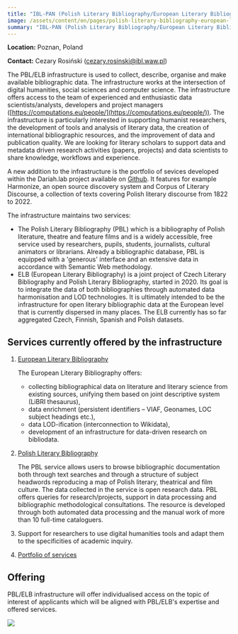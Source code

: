```yaml
---
title: "IBL-PAN (Polish Literary Bibliography/European Literary Bibliography, The Institute of Literary Research of the Polish Academy of Sciences)"
image: /assets/content/en/pages/polish-literary-bibliography-european-literary-bibliography-pbl-elb-the-institute-of-literary-research-of-the-polish-academy-of-sciences-poznan-poland/image.jpg
summary: "IBL-PAN (Polish Literary Bibliography/European Literary Bibliography, The Institute of Literary Research of the Polish Academy of Sciences)"
---
```

**Location:** Poznan, Poland

**Contact:** Cezary Rosiński ([cezary.rosinski@ibl.waw.pl](mailto:cezary.rosinski@ibl.waw.pl))

The PBL/ELB infrastructure is used to collect, describe, organise and make available bibliographic
data. The infrastructure works at the intersection of digital humanities, social sciences and
computer science. The infrastructure offers access to the team of experienced and enthusiastic data
scientists/analysts, developers and project managers
([https://computations.eu/people/](https://computations.eu/people/)). The infrastructure is
particularly interested in supporting humanist researchers, the development of tools and analysis of
literary data, the creation of international bibliographic resources, and the improvement of data
and publication quality. We are looking for literary scholars to support data and metadata driven
research activities (papers, projects) and data scientists to share knowledge, workflows and
experience.

A new addition to the infrastructure is the portfolio of sevices developed within the Dariah.lab
project available on [Github](https://github.com/CHC-Computations). It features for example
Harmonize, an open source discovery system and Corpus of Literary Discourse, a collection of texts
covering Polish literary discourse from 1822 to 2022.

The infrastructure maintains two services:

- The Polish Literary Bibliography (PBL) which is a bibliography of Polish literature, theatre and
  feature films and is a widely accessible, free service used by researchers, pupils, students,
  journalists, cultural animators or librarians. Already a bibliographic database, PBL is equipped
  with a 'generous' interface and an extensive data in accordance with Semantic Web methodology.
- ELB (European Literary Bibliography) is a joint project of Czech Literary Bibliography and Polish
  Literary Bibliography, started in 2020. Its goal is to integrate the data of both bibliographies
  through automated data harmonisation and LOD technologies. It is ultimately intended to be the
  infrastructure for open literary bibliographic data at the European level that is currently
  dispersed in many places. The ELB currently has so far aggregated Czech, Finnish, Spanish and
  Polish datasets.

## Services currently offered by the infrastructure

1. [European Literary Bibliography](http://literarybibliography.eu)

   The European Literary Bibliography offers:

   - collecting bibliographical data on literature and literary science from existing sources, unifying them based on joint descriptive system (LiBRI thesaurus),
   - data enrichment (persistent identifiers – VIAF, Geonames, LOC subject headings etc.),
   - data LOD-ification (interconnection to Wikidata),
   - development of an infrastructure for data-driven research on bibliodata.

2. [Polish Literary Bibliography](https://pbl.ibl.waw.pl)

   The PBL service allows users to browse bibliographic documentation both through text searches and
   through a structure of subject headwords reproducing a map of Polish literary, theatrical and
   film culture. The data collected in the service is open research data. PBL offers queries for
   research/projects, support in data processing and bibliographic methodological consultations. The
   resource is developed through both automated data processing and the manual work of more than 10
   full-time cataloguers.

3. Support for researchers to use digital humanities tools and adapt them to the specificities of
   academic inquiry.

4. [Portfolio of services](https://github.com/CHC-Computations)

## Offering

PBL/ELB infrastructure will offer individualised access on the topic of interest of applicants which
will be aligned with PBL/ELB's expertise and offered services.

<LinkButton href="/tna-application-process/" label="Apply Now" />

![](/assets/content/en/pages/polish-literary-bibliography-european-literary-bibliography-pbl-elb-the-institute-of-literary-research-of-the-polish-academy-of-sciences-poznan-poland/logo.png)
